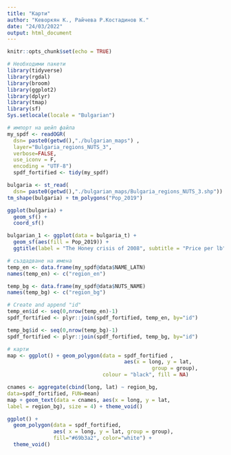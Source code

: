 ```yaml
---
title: "Карти"
author: "Кеворкян К., Райчева Р.Костадинов К."
date: "24/03/2022"
output: html_document
---
```


```r
knitr::opts_chunk$set(echo = TRUE)
```



```r
# Необходими пакети
library(tidyverse)
library(rgdal)
library(broom)
library(ggplot2)
library(dplyr)
library(tmap)
library(sf)
Sys.setlocale(locale = "Bulgarian")
```

```r
# импорт на шейп файла
my_spdf <- readOGR( 
  dsn= paste0(getwd(),"./bulgarian_maps") , 
  layer="Bulgaria_regions_NUTS_3",
  verbose=FALSE,
  use_iconv = F,
  encoding = "UTF-8")
  spdf_fortified <- tidy(my_spdf)

```

```r
bulgaria <- st_read(
  dsn= paste0(getwd(),"./bulgarian_maps/Bulgaria_regions_NUTS_3.shp"))
tm_shape(bulgaria) + tm_polygons("Pop_2019")

ggplot(bulgaria) + 
  geom_sf() + 
  coord_sf()
```


```r
bulgarian_1 <- ggplot(data = bulgaria_t) +
  geom_sf(aes(fill = Pop_2019)) +
  ggtitle(label = "The Honey crisis of 2008", subtitle = "Price per lb")

```


```r
# създадване на имена
temp_en <- data.frame(my_spdf@data$NAME_LATN)
names(temp_en) <- c("region_en")

temp_bg <- data.frame(my_spdf@data$NUTS_NAME)
names(temp_bg) <- c("region_bg")

```


```r
# Create and append "id"
temp_en$id <- seq(0,nrow(temp_en)-1)
spdf_fortified <- plyr::join(spdf_fortified, temp_en, by="id")

temp_bg$id <- seq(0,nrow(temp_bg)-1)
spdf_fortified <- plyr::join(spdf_fortified, temp_bg, by="id")

```

```r
# карти
map <- ggplot() + geom_polygon(data = spdf_fortified ,
                                      aes(x = long, y = lat, 
                                               group = group), 
                               colour = "black", fill = NA)
```


```r
cnames <- aggregate(cbind(long, lat) ~ region_bg, 
data=spdf_fortified, FUN=mean)
map + geom_text(data = cnames, aes(x = long, y = lat, 
label = region_bg), size = 4) + theme_void()

```



```r
ggplot() +
  geom_polygon(data = spdf_fortified, 
               aes( x = long, y = lat, group = group),
               fill="#69b3a2", color="white") +
  theme_void() 
```




